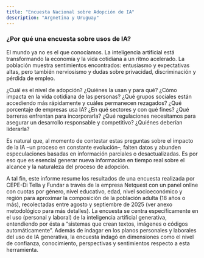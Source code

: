 ```yaml
---
title: "Encuesta Nacional sobre Adopción de IA"
description: "Argnetina y Uruguay"
---
```




### ¿Por qué una encuesta sobre usos de IA? 

El mundo ya no es el que conocíamos. La inteligencia artificial está
transformando la economía y la vida cotidiana a un ritmo acelerado. La
población muestra sentimientos encontrados: entusiasmo y expectativas
altas, pero también nerviosismo y dudas sobre privacidad, discriminación
y pérdida de empleo.

¿Cuál es el nivel de adopción? ¿Quiénes la usan y para qué? ¿Cómo
impacta en la vida cotidiana de las personas? ¿Qué grupos sociales están
accediendo más rápidamente y cuáles permanecen rezagados? ¿Qué
porcentaje de empresas usa IA? ¿En qué sectores y con qué fines? ¿Qué
barreras enfrentan para incorporarla? ¿Qué regulaciones necesitamos para
asegurar un desarrollo responsable y competitivo? ¿Quiénes deberían
liderarla?

Es natural que, al momento de contestar estas preguntas sobre el impacto
de la IA --un proceso en constante evolución--, falten datos y abunden
especulaciones basadas en información parciales o desactualizadas. Es
por eso que es esencial generar nueva información en tiempo real sobre
el alcance y la naturaleza del proceso de adopción.

A tal fin, este informe resume los resultados de una encuesta realizada
por CEPE-Di Tella y Fundar a través de la empresa Netquest con un panel
online con cuotas por género, nivel educativo, edad, nivel
socioeconómico y región para aproximar la composición de la población
adulta (18 años o más), recolectadas entre agosto y septiembre de 2025
(ver anexo metodológico para más detalles). La encuesta se centra
específicamente en el uso (personal y laboral) de la inteligencia
artificial generativa, entendiendo por ésta a "sistemas que crean
textos, imágenes o códigos automáticamente". Además de indagar en
los planos personales y laborales del uso de IA generativa, la encuesta
indagó en dimensiones como el nivel de confianza, conocimiento,
perspectivas y sentimientos respecto a esta herramienta.